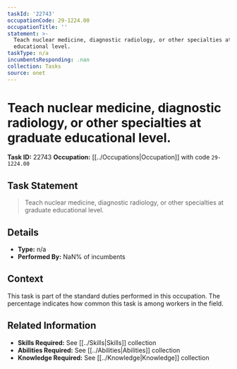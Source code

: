 ```yaml
---
taskId: '22743'
occupationCode: 29-1224.00
occupationTitle: ''
statement: >-
  Teach nuclear medicine, diagnostic radiology, or other specialties at graduate
  educational level.
taskType: n/a
incumbentsResponding: .nan
collection: Tasks
source: onet
---
```

# Teach nuclear medicine, diagnostic radiology, or other specialties at graduate educational level.

**Task ID:** 22743
**Occupation:** [[../Occupations|Occupation]] with code `29-1224.00`

## Task Statement

> Teach nuclear medicine, diagnostic radiology, or other specialties at graduate educational level.

## Details

- **Type:** n/a
- **Performed By:** NaN% of incumbents

## Context

This task is part of the standard duties performed in this occupation. The percentage indicates how common this task is among workers in the field.

## Related Information

- **Skills Required:** See [[../Skills|Skills]] collection
- **Abilities Required:** See [[../Abilities|Abilities]] collection
- **Knowledge Required:** See [[../Knowledge|Knowledge]] collection
